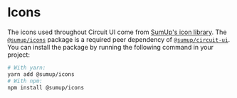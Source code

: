 
<Meta title="Features/Icons" />

# Icons

The icons used throughout Circuit UI come from [SumUp's icon library](https://github.com/sumup-oss/circuit-ui/tree/main/packages/icons). The [`@sumup/icons`](https://www.npmjs.com/package/@sumup/icons) package is a required peer dependency of [`@sumup/circuit-ui`](https://www.npmjs.com/package/@sumup/circuit-ui). You can install the package by running the following command in your project:

```sh
# With yarn:
yarn add @sumup/icons
# With npm:
npm install @sumup/icons
```

<Icons />
